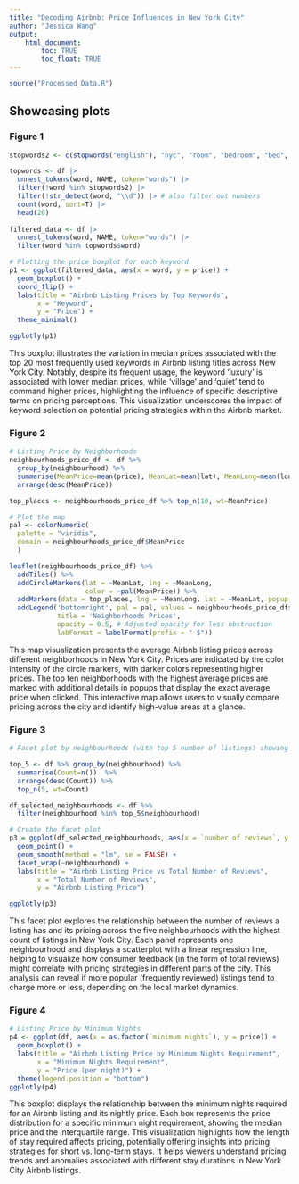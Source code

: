 ```yaml
---
title: "Decoding Airbnb: Price Influences in New York City"
author: "Jessica Wang"
output: 
    html_document:
        toc: TRUE
        toc_float: TRUE
---
```


```r
source("Processed_Data.R")
```


## Showcasing plots {.tabset}

### Figure 1

```r

stopwords2 <- c(stopwords("english"), "nyc", "room", "bedroom", "bed", "manhattan", "williamsburg", "brooklyn", "w", "apartment", "studio", "apt", "loft", "bushwick", "location", "one")

topwords <- df |>
  unnest_tokens(word, NAME, token="words") |>
  filter(!word %in% stopwords2) |>
  filter(!str_detect(word, "\\d")) |> # also filter out numbers
  count(word, sort=T) |>
  head(20)
  
filtered_data <- df |>
  unnest_tokens(word, NAME, token="words") |>
  filter(word %in% topwords$word)

# Plotting the price boxplot for each keyword
p1 <- ggplot(filtered_data, aes(x = word, y = price)) +
  geom_boxplot() +
  coord_flip() + 
  labs(title = "Airbnb Listing Prices by Top Keywords",
       x = "Keyword",
       y = "Price") +
  theme_minimal()

ggplotly(p1)
```

This boxplot illustrates the variation in median prices associated with the top 20 most frequently used keywords in Airbnb listing titles across New York City. Notably, despite its frequent usage, the keyword 'luxury' is associated with lower median prices, while 'village' and 'quiet' tend to command higher prices, highlighting the influence of specific descriptive terms on pricing perceptions. This visualization underscores the impact of keyword selection on potential pricing strategies within the Airbnb market.

### Figure 2

```r
# Listing Price by Neighborhoods 
neighbourhoods_price_df <- df %>%
  group_by(neighbourhood) %>%
  summarise(MeanPrice=mean(price), MeanLat=mean(lat), MeanLong=mean(long), )  %>%
  arrange(desc(MeanPrice))

top_places <- neighbourhoods_price_df %>% top_n(10, wt=MeanPrice)

# Plot the map
pal <- colorNumeric(
  palette = "viridis",
  domain = neighbourhoods_price_df$MeanPrice
  )

leaflet(neighbourhoods_price_df) %>%
  addTiles() %>%
  addCircleMarkers(lat = ~MeanLat, lng = ~MeanLong,
                   color = ~pal(MeanPrice)) %>%
  addMarkers(data = top_places, lng = ~MeanLong, lat = ~MeanLat, popup = ~as.character(round(MeanPrice, digits=0))) %>%
  addLegend('bottomright', pal = pal, values = neighbourhoods_price_df$MeanPrice,
            title = 'Neighborhoods Prices',
            opacity = 0.5, # Adjusted opacity for less obstruction
            labFormat = labelFormat(prefix = " $"))
```

This map visualization presents the average Airbnb listing prices across different neighborhoods in New York City. Prices are indicated by the color intensity of the circle markers, with darker colors representing higher prices. The top ten neighborhoods with the highest average prices are marked with additional details in popups that display the exact average price when clicked. This interactive map allows users to visually compare pricing across the city and identify high-value areas at a glance.


### Figure 3

```r
# Facet plot by neighbourhoods (with top 5 number of listings) showing scatterplots with linear regression lines of the total number of reviews and prices

top_5 <- df %>% group_by(neighbourhood) %>%
  summarise(Count=n())  %>%
  arrange(desc(Count)) %>%
  top_n(5, wt=Count)

df_selected_neighbourhoods <- df %>% 
  filter(neighbourhood %in% top_5$neighbourhood)

# Create the facet plot
p3 = ggplot(df_selected_neighbourhoods, aes(x = `number of reviews`, y = price)) +
  geom_point() +  
  geom_smooth(method = "lm", se = FALSE) +
  facet_wrap(~neighbourhood) + 
  labs(title = "Airbnb Listing Price vs Total Number of Reviews",
       x = "Total Number of Reviews",
       y = "Airbnb Listing Price") 

ggplotly(p3)
```

This facet plot explores the relationship between the number of reviews a listing has and its pricing across the five neighbourhoods with the highest count of listings in New York City. Each panel represents one neighbourhood and displays a scatterplot with a linear regression line, helping to visualize how consumer feedback (in the form of total reviews) might correlate with pricing strategies in different parts of the city. This analysis can reveal if more popular (frequently reviewed) listings tend to charge more or less, depending on the local market dynamics.

### Figure 4
```r
# Listing Price by Minimum Nights
p4 <- ggplot(df, aes(x = as.factor(`minimum nights`), y = price)) +
  geom_boxplot() +
  labs(title = "Airbnb Listing Price by Minimum Nights Requirement",
       x = "Minimum Nights Requirement",
       y = "Price (per night)") +
  theme(legend.position = "bottom")
ggplotly(p4)
```

This boxplot displays the relationship between the minimum nights required for an Airbnb listing and its nightly price. Each box represents the price distribution for a specific minimum night requirement, showing the median price and the interquartile range. This visualization highlights how the length of stay required affects pricing, potentially offering insights into pricing strategies for short vs. long-term stays. It helps viewers understand pricing trends and anomalies associated with different stay durations in New York City Airbnb listings.

